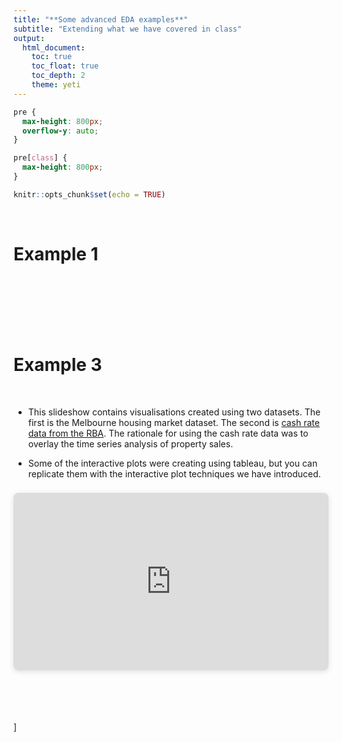```yaml
---
title: "**Some advanced EDA examples**"
subtitle: "Extending what we have covered in class"
output:
  html_document:
    toc: true
    toc_float: true
    toc_depth: 2
    theme: yeti
---
```


```css
pre {
  max-height: 800px;
  overflow-y: auto;
}

pre[class] {
  max-height: 800px;
}
```

```r
knitr::opts_chunk$set(echo = TRUE)
```





<br>


# Example 1

<br>
<br>
<br>
<br>
<br>

# Example 3
<br>

* This slideshow contains visualisations created using two datasets. The first is the Melbourne housing market dataset. The second is [cash rate data from the RBA](https://www.rba.gov.au/statistics/cash-rate/). The rationale for using the cash rate data was to overlay the time series analysis of property sales. 

* Some of the interactive plots were creating using tableau, but you can replicate them with the interactive plot techniques we have introduced.

<div style="position: relative; width: 100%; height: 0; padding-top: 56.2500%;
 padding-bottom: 0; box-shadow: 0 2px 8px 0 rgba(63,69,81,0.16); margin-top: 1.6em; margin-bottom: 0.9em; overflow: hidden;
 border-radius: 8px; will-change: transform;">
  <iframe loading="lazy" style="position: absolute; width: 100%; height: 100%; top: 0; left: 0; border: none; padding: 0;margin: 0;"
    src="https:&#x2F;&#x2F;www.canva.com&#x2F;design&#x2F;DAFxgC0YEks&#x2F;view?embed" allowfullscreen="allowfullscreen" allow="fullscreen">
  </iframe>
</div>
<a href="https:&#x2F;&#x2F;www.canva.com&#x2F;design&#x2F;DAFxgC0YEks&#x2F;view?utm_content=DAFxgC0YEks&amp;utm_campaign=designshare&amp;utm_medium=embeds&amp;utm_source=link" target="_blank" rel="noopener"></a> 







</br>
</br>
</br>
</br>
]

